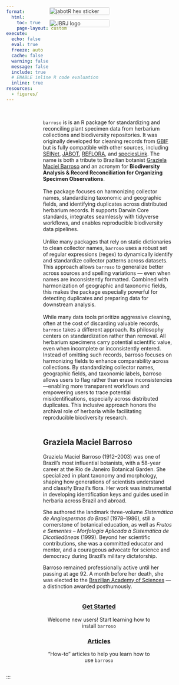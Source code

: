 ```yaml
---
format:
  html:
    toc: true
    page-layout: custom
execute:
  echo: false
  eval: true
  freeze: auto
  cache: false
  warning: false
  message: false
  include: true
  # ENABLE inline R code evaluation
  inline: true
resources:
  - figures/
---
```


<style>
  .floating-logos {
    position: fixed;
    top: 60px;
    right: 450px;
    width: 165px;
    opacity: 0.85;
    z-index: 1;
  }

  .floating-logos img {
    display: block;
    width: 100%;
    margin-bottom: 12px;
    border-radius: 4px;
  }
</style>

<div class="floating-logos">
  <img src='/figures/barroso_hex_sticker.png' alt='jabotR hex sticker'>
  <img src='/figures/jbrj_marca.jpg' alt='JBRJ logo'>
</div>

::: whitebox
::: {style="padding-left: 100px; padding-right: 50px; display: inline-block;"}

::: {layout-ncol="2"}

::: {style="text-align: left;"}

\
`barroso` is is an R package for standardizing and reconciling plant specimen data from herbarium collections and biodiversity repositories. It was originally developed for cleaning records from [GBIF](https://www.gbif.org) but is fully compatible with other sources, including [SEINet](https://swbiodiversity.org/seinet), [JABOT](https://jabot.jbrj.gov.br/v3/consulta.php), [REFLORA](https://floradobrasil.jbrj.gov.br/reflora), and [speciesLink](https://specieslink.net). The name is both a tribute to Brazilian botanist [Graziela Maciel Barroso](https://www.gov.br/jbrj/pt-br/assuntos/colecoes/arquivistica/graziela-maciel-barroso) and an acronym for **Biodiversity Analysis & Record Reconciliation for Organizing Specimen Observations**.\
\
The package focuses on harmonizing collector names, standardizing taxonomic and geographic fields, and identifying duplicates across distributed herbarium records. It supports Darwin Core standards, integrates seamlessly with tidyverse workflows, and enables reproducible biodiversity data pipelines.\
\
Unlike many packages that rely on static dictionaries to clean collector names, `barroso` uses a robust set of regular expressions (regex) to dynamically identify and standardize collector patterns across datasets. This approach allows `barroso` to generalize better across sources and spelling variations — even when names are inconsistently formatted. Combined with harmonization of geographic and taxonomic fields, this makes the package especially powerful for detecting duplicates and preparing data for downstream analysis.\
\
While many data tools prioritize aggressive cleaning, often at the cost of discarding valuable records, `barroso` takes a different approach. Its philosophy centers on standardization rather than removal. All herbarium specimens carry potential scientific value, even when incomplete or inconsistently entered. Instead of omitting such records, barroso focuses on harmonizing fields to enhance comparability across collections. By standardizing collector names, geographic fields, and taxonomic labels, barroso allows users to flag rather than erase inconsistencies—enabling more transparent workflows and empowering users to trace potential misidentifications, especially across distributed duplicates. This inclusive approach honors the archival role of herbaria while facilitating reproducible biodiversity research.
\
\

## Graziela Maciel Barroso

Graziela Maciel Barroso (1912–2003) was one of Brazil’s most influential botanists, with a 58-year career at the Rio de Janeiro Botanical Garden. She specialized in plant taxonomy and morphology, shaping how generations of scientists understand and classify Brazil’s flora. Her work was instrumental in developing identification keys and guides used in herbaria across Brazil and abroad.

She authored the landmark three-volume *Sistemática de Angiospermas do Brasil* (1978–1986), still a cornerstone of botanical education, as well as *Frutos e Sementes – Morfologia Aplicada à Sistemática de Dicotiledôneas* (1999). Beyond her scientific contributions, she was a committed educator and mentor, and a courageous advocate for science and democracy during Brazil’s military dictatorship.

Barroso remained professionally active until her passing at age 92. A month before her death, she was elected to the [Brazilian Academy of Sciences](https://www.abc.org.br/membro/graziela-maciel-barroso/) — a distinction awarded posthumously.

:::
::: {style="display: flex; gap: 16px; justify-content: center; align-items: center;"}
:::
:::
:::
:::

::: mainbox
::: {style="padding-left: 100px; padding-right: 100px; display: inline-block;"}
::: {layout-ncol="2"}
::: {style="text-align: center;"}
### [Get Started](/get-started/index.qmd)

Welcome new users! Start learning how to install `barroso`
:::

::: {style="text-align: center;"}
### [Articles](/articles/index.qmd)

"How-to" articles to help you learn how to use `barroso`
:::
:::
:::
:::

:::
